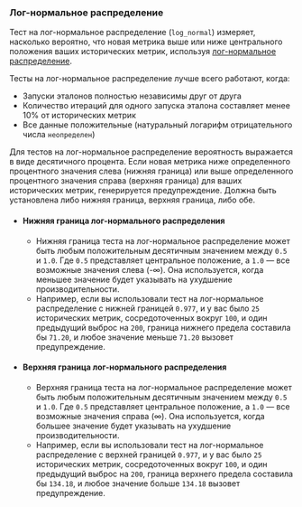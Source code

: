 ### Лог-нормальное распределение

Тест на лог-нормальное распределение (`log_normal`) измеряет, насколько вероятно, что новая метрика выше или ниже центрального положения ваших исторических метрик, используя [лог-нормальное распределение](https://ru.wikipedia.org/wiki/Лог-нормальное_распределение).

Тесты на лог-нормальное распределение лучше всего работают, когда:
- Запуски эталонов полностью независимы друг от друга
- Количество итераций для одного запуска эталона составляет менее 10% от исторических метрик
- Все данные положительные (натуральный логарифм отрицательного числа `неопределен`)

Для тестов на лог-нормальное распределение вероятность выражается в виде десятичного процента.
Если новая метрика ниже определенного процентного значения слева (нижняя граница)
или выше определенного процентного значения справа (верхняя граница) для ваших исторических метрик, генерируется предупреждение.
Должна быть установлена либо нижняя граница, верхняя граница, либо обе.

- #### Нижняя граница лог-нормального распределения
  - Нижняя граница теста на лог-нормальное распределение может быть любым положительным десятичным значением между `0.5` и `1.0`.
Где `0.5` представляет центральное положение, а `1.0` — все возможные значения слева (-∞).
Она используется, когда меньшее значение будет указывать на ухудшение производительности.
  - Например, если вы использовали тест на лог-нормальное распределение с нижней границей `0.977`,
и у вас было `25` исторических метрик, сосредоточенных вокруг `100`, и один предыдущий выброс на `200`,
граница нижнего предела составила бы `71.20`, и
любое значение меньше `71.20` вызовет предупреждение.
- #### Верхняя граница лог-нормального распределения
  - Верхняя граница теста на лог-нормальное распределение может быть любым положительным десятичным значением между `0.5` и `1.0`.
Где `0.5` представляет центральное положение, а `1.0` — все возможные значения справа (∞).
Она используется, когда большее значение будет указывать на ухудшение производительности.
  - Например, если вы использовали тест на лог-нормальное распределение с верхней границей `0.977`,
и у вас было `25` исторических метрик, сосредоточенных вокруг `100`, и один предыдущий выброс на `200`,
граница верхнего предела составила бы `134.18`, и
любое значение больше `134.18` вызовет предупреждение.